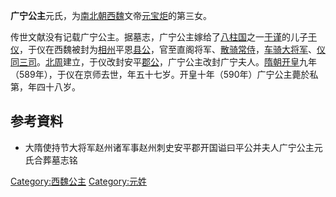 {{東亞女性歷史人物
| 名稱=广宁公主
| 身份=[[西魏|西魏]]公主
| 畫像=
| 說明=
| 姓=元
| 封爵=[[公主|公主]]
| 位號=
| 封號=广宁公主
| 出生年=543年
| 婚年=
| 逝世年=590年
| 同胞姊妹=
| 父親=[[元宝炬|元宝炬]]
| 夫之父=[[于谨|于谨]]
| 夫=[[于仪|于仪]]
| 子=
|}}
'''广宁公主'''元氏{{BD|543年||590年||catIdx=F}}，为[[南北朝|南北朝]][[西魏|西魏]]文帝[[元宝炬|元宝炬]]的第三女。

传世文献没有记载广宁公主。据墓志，广宁公主嫁给了[[八柱国|八柱国]]之一[[于谨|于谨]]的儿子[[于仪|于仪]]，于仪在西魏被封为[[相州|相州]]平恩[[县公|县公]]，官至直阁将军、[[散骑常侍|散骑常侍]]，[[车骑大将军|车骑大将军]]、[[仪同三司|仪同三司]]。[[北周|北周]]建立，于仪改封安平[[郡公|郡公]]，广宁公主改封广宁夫人。[[隋朝|隋朝]][[开皇|开皇]]九年（589年），于仪在京师去世，年五十七岁。开皇十年（590年）广宁公主薨於私第，年四十八岁。
== 参考資料 ==
*大隋使持节大将军赵州诸军事赵州刺史安平郡开国谥曰平公并夫人广宁公主元氏合葬墓志铭

{{DEFAULTSORT:G}}
[[Category:西魏公主|Category:西魏公主]]
[[Category:元姓|Category:元姓]]